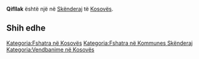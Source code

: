 {{Fshat në 
 | Emri                = Qifllak
 | EmriAlt                = 
 | NAME_SHORT_FORM=      
 | NAME_GENERIC=      
 | NAME_SORT_NAME_RO=      QIFLLAK
 | FULL_NAME_RO = Qifllak
 | FULL_NAME_ND_RO=Qifllak
 | SORT_NAME_RG=QIFLLAK
 | FULL_NAME_RG=Qifllak
 | FULL_NAME_ND_RG=Qifllak
 | SRP_NAME_SHORT_FORM=      
 | SRP_NAME_GENERIC=      
 | SRP_NAME_SORT_NAME_RO=      
 | SRP_FULL_NAME_RO = 
 | SRP_FULL_NAME_ND_RO=
 | SRP_SORT_NAME_RG=
 | SRP_FULL_NAME_RG=
 | SRP_FULL_NAME_ND_RG=
 | Emri (Rasa dhanore) = 
 | Figura              = 
 | Shteti              = Kosovo
 | Komuna              = Skënderaj
 | Kodi postar         = 
 | Sipërfaqja          = 

 | Popullsia           = 

 | Regj. i popullsisë  = 
 | Dend. e popullsisë  = 
 | Faqja zyrtare       = 
 <!--- Koordinatat ----> 
 | Gjerësia            = 42.461389
 | Gjatësia            = 20.5225
 | Lartësia            = 
}}
'''Qifllak''' është një [[]] në [[Skënderaj]] të [[Kosovës]].

<!-- == Gjeografia == -->
<!-- == Historia == -->
<!-- == Demografia == -->
== Shih edhe ==
{{Komuna Skënderaj}}
{{Kosovo-Administrata-Cung}}

[[Kategoria:Fshatra në Kosovës]]
[[Kategoria:Fshatra në Kommunes Skënderaj]]
[[Kategoria:Vendbanime në Kosovës]]